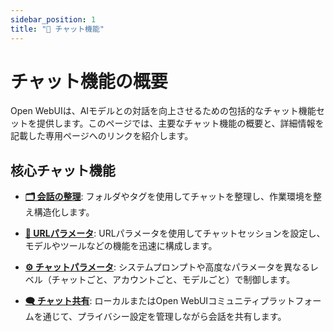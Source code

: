 ```yaml
---
sidebar_position: 1
title: "💬 チャット機能"
---
```


# チャット機能の概要

Open WebUIは、AIモデルとの対話を向上させるための包括的なチャット機能セットを提供します。このページでは、主要なチャット機能の概要と、詳細情報を記載した専用ページへのリンクを紹介します。

## 核心チャット機能

- **[🗂️ 会話の整理](./conversation-organization.md)**: フォルダやタグを使用してチャットを整理し、作業環境を整え構造化します。

- **[🔗 URLパラメータ](./url-params.md)**: URLパラメータを使用してチャットセッションを設定し、モデルやツールなどの機能を迅速に構成します。

- **[⚙️ チャットパラメータ](./chat-params.md)**: システムプロンプトや高度なパラメータを異なるレベル（チャットごと、アカウントごと、モデルごと）で制御します。

- **[🗨️ チャット共有](./chatshare.md)**: ローカルまたはOpen WebUIコミュニティプラットフォームを通じて、プライバシー設定を管理しながら会話を共有します。
